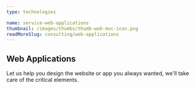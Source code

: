 ```yaml
---
type: technologies

name: service-web-applications
thumbnail: /images/thumbs/thumb-web-mvc-icon.png
readMoreSlug: consulting/web-applications
---
```


## Web Applications

Let us help you design the website or app you always wanted, we'll take care of the critical elements.
